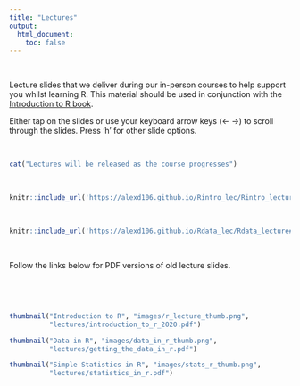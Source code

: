 ```yaml
---
title: "Lectures"
output: 
  html_document:
    toc: false
---
```


\  

Lecture slides that we deliver during our in-person courses to help support you whilst learning R. This material should be used in conjunction with the [Introduction to R book](https://alexd106.github.io/Rbook). 

Either tap on the slides or use your keyboard arrow keys (&#8592; &#8594;) to scroll through the slides. Press 'h' for other slide options.

\  

```r
cat("Lectures will be released as the course progresses")
```

\  

```r
knitr::include_url('https://alexd106.github.io/Rintro_lec/Rintro_lecture#1')
```

\  

```r
knitr::include_url('https://alexd106.github.io/Rdata_lec/Rdata_lecture#1')
```

\  

Follow the links below for PDF versions of old lecture slides.

\  

\  

```r
thumbnail("Introduction to R", "images/r_lecture_thumb.png",
          "lectures/introduction_to_r_2020.pdf")
```

```r
thumbnail("Data in R", "images/data_in_r_thumb.png",
          "lectures/getting_the_data_in_r.pdf")
```

```r
thumbnail("Simple Statistics in R", "images/stats_r_thumb.png",
          "lectures/statistics_in_r.pdf")
```

\  

\  
